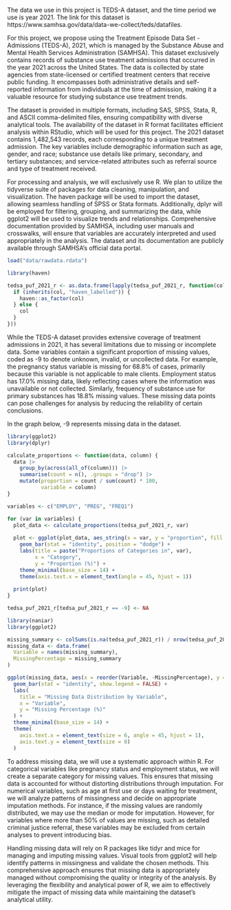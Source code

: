 The data we use in this project is TEDS-A dataset, and the time period we use is year 2021. The link for this dataset is https://www.samhsa.gov/data/data-we-collect/teds/datafiles. 

For this project, we propose using the Treatment Episode Data Set - Admissions (TEDS-A), 2021, which is managed by the Substance Abuse and Mental Health Services Administration (SAMHSA). This dataset exclusively contains records of substance use treatment admissions that occurred in the year 2021 across the United States. The data is collected by state agencies from state-licensed or certified treatment centers that receive public funding. It encompasses both administrative details and self-reported information from individuals at the time of admission, making it a valuable resource for studying substance use treatment trends.

The dataset is provided in multiple formats, including SAS, SPSS, Stata, R, and ASCII comma-delimited files, ensuring compatibility with diverse analytical tools. The availability of the dataset in R format facilitates efficient analysis within RStudio, which will be used for this project. The 2021 dataset contains 1,482,543 records, each corresponding to a unique treatment admission. The key variables include demographic information such as age, gender, and race; substance use details like primary, secondary, and tertiary substances; and service-related attributes such as referral source and type of treatment received.

For processing and analysis, we will exclusively use R. We plan to utilize the tidyverse suite of packages for data cleaning, manipulation, and visualization. The haven package will be used to import the dataset, allowing seamless handling of SPSS or Stata formats. Additionally, dplyr will be employed for filtering, grouping, and summarizing the data, while ggplot2 will be used to visualize trends and relationships. Comprehensive documentation provided by SAMHSA, including user manuals and crosswalks, will ensure that variables are accurately interpreted and used appropriately in the analysis. The dataset and its documentation are publicly available through SAMHSA’s official data portal.

```r
load("data/rawdata.rdata")
```

```r
library(haven)

tedsa_puf_2021_r <- as.data.frame(lapply(tedsa_puf_2021_r, function(col) {
  if (inherits(col, "haven_labelled")) {
    haven::as_factor(col)  
  } else {
    col
  }
}))
```

While the TEDS-A dataset provides extensive coverage of treatment admissions in 2021, it has several limitations due to missing or incomplete data. Some variables contain a significant proportion of missing values, coded as -9 to denote unknown, invalid, or uncollected data. For example, the pregnancy status variable is missing for 68.8% of cases, primarily because this variable is not applicable to male clients. Employment status has 17.0% missing data, likely reflecting cases where the information was unavailable or not collected. Similarly, frequency of substance use for primary substances has 18.8% missing values. These missing data points can pose challenges for analysis by reducing the reliability of certain conclusions.

In the graph below, -9 represents missing data in the dataset.
```r
library(ggplot2)
library(dplyr)

calculate_proportions <- function(data, column) {
  data |>
    group_by(across(all_of(column))) |>
    summarise(count = n(), .groups = "drop") |>
    mutate(proportion = count / sum(count) * 100,
           variable = column)
}

variables <- c("EMPLOY", "PREG", "FREQ1")

for (var in variables) {
  plot_data <- calculate_proportions(tedsa_puf_2021_r, var)
  
  plot <- ggplot(plot_data, aes_string(x = var, y = "proportion", fill = var)) +
    geom_bar(stat = "identity", position = "dodge") +
    labs(title = paste("Proportions of Categories in", var), 
         x = "Category", 
         y = "Proportion (%)") +
    theme_minimal(base_size = 14) +
    theme(axis.text.x = element_text(angle = 45, hjust = 1))
  
  print(plot)
}
```

```r
tedsa_puf_2021_r[tedsa_puf_2021_r == -9] <- NA
```
```r
library(naniar)
library(ggplot2)

missing_summary <- colSums(is.na(tedsa_puf_2021_r)) / nrow(tedsa_puf_2021_r) * 100
missing_data <- data.frame(
  Variable = names(missing_summary),
  MissingPercentage = missing_summary
)

ggplot(missing_data, aes(x = reorder(Variable, -MissingPercentage), y = MissingPercentage, fill = Variable)) +
  geom_bar(stat = "identity", show.legend = FALSE) +
  labs(
    title = "Missing Data Distribution by Variable",
    x = "Variable",
    y = "Missing Percentage (%)"
  ) +
  theme_minimal(base_size = 14) +
  theme(
    axis.text.x = element_text(size = 6, angle = 45, hjust = 1), 
    axis.text.y = element_text(size = 8) 
  )
```

To address missing data, we will use a systematic approach within R. For categorical variables like pregnancy status and employment status, we will create a separate category for missing values. This ensures that missing data is accounted for without distorting distributions through imputation. For numerical variables, such as age at first use or days waiting for treatment, we will analyze patterns of missingness and decide on appropriate imputation methods. For instance, if the missing values are randomly distributed, we may use the median or mode for imputation. However, for variables where more than 50% of values are missing, such as detailed criminal justice referral, these variables may be excluded from certain analyses to prevent introducing bias.

Handling missing data will rely on R packages like tidyr and mice for managing and imputing missing values. Visual tools from ggplot2 will help identify patterns in missingness and validate the chosen methods. This comprehensive approach ensures that missing data is appropriately managed without compromising the quality or integrity of the analysis. By leveraging the flexibility and analytical power of R, we aim to effectively mitigate the impact of missing data while maintaining the dataset’s analytical utility.